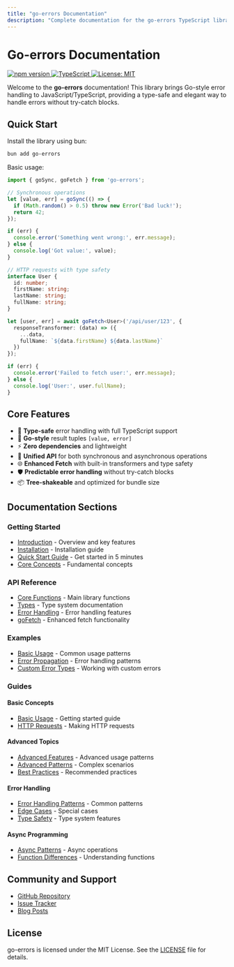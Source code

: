 ```yaml
---
title: "go-errors Documentation"
description: "Complete documentation for the go-errors TypeScript library"
---
```


# Go-errors Documentation

<div style={{ display: 'flex', gap: '0.5rem', marginBottom: '1.5rem' }}>
  <a href="https://www.npmjs.com/package/go-errors">
    <img src="https://img.shields.io/npm/v/go-errors?style=flat-square" alt="npm version" />
  </a>
  <a href="https://www.typescriptlang.org/">
    <img src="https://img.shields.io/badge/TypeScript-4.9+-blue?style=flat-square" alt="TypeScript" />
  </a>
  <a href="https://opensource.org/licenses/MIT">
    <img src="https://img.shields.io/badge/License-MIT-yellow.svg?style=flat-square" alt="License: MIT" />
  </a>
</div>

Welcome to the **go-errors** documentation! This library brings Go-style error handling to JavaScript/TypeScript, providing a type-safe and elegant way to handle errors without try-catch blocks.

## Quick Start

Install the library using bun:

```bash
bun add go-errors
```

Basic usage:

```typescript
import { goSync, goFetch } from 'go-errors';

// Synchronous operations
let [value, err] = goSync(() => {
  if (Math.random() > 0.5) throw new Error('Bad luck!');
  return 42;
});

if (err) {
  console.error('Something went wrong:', err.message);
} else {
  console.log('Got value:', value);
}

// HTTP requests with type safety
interface User {
  id: number;
  firstName: string;
  lastName: string;
  fullName: string;
}

let [user, err] = await goFetch<User>('/api/user/123', {
  responseTransformer: (data) => ({
    ...data,
    fullName: `${data.firstName} ${data.lastName}`
  })
});

if (err) {
  console.error('Failed to fetch user:', err.message);
} else {
  console.log('User:', user.fullName);
}
```

## Core Features

- 🎯 **Type-safe** error handling with full TypeScript support
- 🔄 **Go-style** result tuples `[value, error]`
- ⚡ **Zero dependencies** and lightweight
- 🔀 **Unified API** for both synchronous and asynchronous operations
- 🌐 **Enhanced Fetch** with built-in transformers and type safety
- 🛡️ **Predictable error handling** without try-catch blocks
- 📦 **Tree-shakeable** and optimized for bundle size

## Documentation Sections

### Getting Started
- [Introduction](/docs/getting-started/introduction) - Overview and key features
- [Installation](/docs/getting-started/installation) - Installation guide
- [Quick Start Guide](/docs/getting-started/quick-start-guide) - Get started in 5 minutes
- [Core Concepts](/docs/getting-started/core-concepts) - Fundamental concepts

### API Reference
- [Core Functions](/docs/api-reference/core-functions) - Main library functions
- [Types](/docs/api-reference/types) - Type system documentation
- [Error Handling](/docs/api-reference/error-handling) - Error handling features
- [goFetch](/docs/api-reference/go-fetch) - Enhanced fetch functionality

### Examples
- [Basic Usage](/docs/examples/basic-usage) - Common usage patterns
- [Error Propagation](/docs/examples/error-propagation) - Error handling patterns
- [Custom Error Types](/docs/examples/custom-error-types) - Working with custom errors

### Guides

#### Basic Concepts
- [Basic Usage](/docs/guides/basic-usage) - Getting started guide
- [HTTP Requests](/docs/guides/http-requests) - Making HTTP requests

#### Advanced Topics
- [Advanced Features](/docs/guides/advanced-features) - Advanced usage patterns
- [Advanced Patterns](/docs/guides/advanced-patterns) - Complex scenarios
- [Best Practices](/docs/guides/best-practices) - Recommended practices

#### Error Handling
- [Error Handling Patterns](/docs/guides/error-handling) - Common patterns
- [Edge Cases](/docs/guides/edge-cases) - Special cases
- [Type Safety](/docs/guides/type-safety) - Type system features

#### Async Programming
- [Async Patterns](/docs/guides/async-patterns) - Async operations
- [Function Differences](/docs/guides/function-differences) - Understanding functions

## Community and Support

- [GitHub Repository](https://github.com/ashkansamadiyan/go-style-errors)
- [Issue Tracker](https://github.com/ashkansamadiyan/go-style-errors/issues)
- [Blog Posts](/docs/blog)

## License

go-errors is licensed under the MIT License. See the [LICENSE](https://github.com/ashkansamadiyan/go-style-errors/blob/main/LICENSE) file for details.
